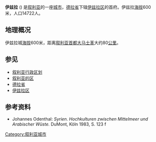 {{expand|time=2009-11-29T03:55:18+00:00}}
{{Infobox Settlement
<!--See the Table at Infobox Settlement for all fields and descriptions of usage-->
<!-- Basic info  ---------------->
|official_name          = 伊兹拉
|other_name             =
|native_name            = ازرع<!-- for cities whose native name is not in English -->
|nickname               = 
|settlement_type        = <!--For Town or Village (Leave blank for the default City)-->
|motto                  =
<!-- images and maps  ----------->
|image_skyline          = Church of Saint Elias, Izra.jpg
|imagesize              = 
|image_caption          = 
|image_flag             = 
|flag_size              =
|image_seal             = 
|seal_size              =
|image_shield           = 
|shield_size            =
|image_blank_emblem     =
|blank_emblem_type      =
|blank_emblem_size      =
|image_map              = 
|mapsize                = 
|map_caption            = 
|image_map1             = 
|mapsize1               = 
|map_caption1           = 
|image_dot_map          =
|dot_mapsize            =
|dot_map_caption        =
|dot_x =  |dot_y =
|pushpin_map            = Syria <!-- the name of a location map as per http://en.wikipedia.org/wiki/Template:Location_map -->
|pushpin_label_position =bottom
|pushpin_mapsize        = 300
|pushpin_map_caption    =叙利亚地图
<!-- Location ------------------>
|subdivision_type       = 国家
|subdivision_name       = {{Flag|Syria}}
|subdivision_type1      = [[叙利亚的省|省]]
|subdivision_name1      = [[德拉省|德拉省]]
|subdivision_type2      = [[叙利亚的区|区]]
|subdivision_name2      = '''伊兹拉'''
|subdivision_type3      = 
|subdivision_name3      = 
|subdivision_type4      = 
|subdivision_name4      =
<!-- Politics ----------------->
|government_footnotes   =
|government_type        =
|leader_title           =
|leader_name            =
|leader_title1          =  <!-- for places with, say, both a mayor and a city manager -->
|leader_name1           =
|leader_title2          =
|leader_name2           =
|leader_title3          =
|leader_name3           =
|leader_title4          =
|leader_name4           =
|established_title      =  <!-- Settled -->
|established_date       = 
|established_title2     =  <!-- Incorporated (town) -->
|established_date2      = 
|established_title3     =  <!-- Incorporated (city) -->
|established_date3      =
<!-- Area    --------------------->
|area_magnitude         = 
|unit_pref                =Metric <!--Enter: Imperial, if Imperial (metric) is desired-->
|area_footnotes           =
|area_total_km2           = <!-- ALL fields dealing with a measurements are subject to automatic unit conversion-->
|area_land_km2            = <!--See table @ Template:Infobox Settlement for details on automatic unit conversion-->
|area_water_km2           =
|area_total_sq_mi         =
|area_land_sq_mi          =
|area_water_sq_mi         =
|area_water_percent       =
|area_urban_km2           =
|area_urban_sq_mi         =
|area_metro_km2           =
|area_metro_sq_mi         =
|area_blank1_title        =
|area_blank1_km2          =
|area_blank1_sq_mi        =
<!-- Population   ----------------------->
|population_as_of               =
|population_footnotes           =
|population_note                =
|population_total               = 14,722
|population_density_km2         =
|population_density_sq_mi       =
|population_metro               =
|population_density_metro_km2   =
|population_density_metro_sq_mi =
|population_urban               =
|population_density_urban_km2   =
|population_density_urban_sq_mi =
|population_blank1_title        =Ethnicities
|population_blank1              =
|population_blank2_title        =Religions
|population_blank2              =
|population_density_blank1_km2 =   
|population_density_blank1_sq_mi =
<!-- General information  --------------->
|timezone               =  
|utc_offset             = 
|timezone_DST           = 
|utc_offset_DST         = 
|latd=32|latm=51|lats=|latNS=N
|longd=36|longm=14|longs=|longEW=E
|elevation_footnotes    =  <!--for references: use <ref> </ref> tags-->
|elevation_m            = 600
|elevation_ft           =
<!-- Area/postal codes & others -------->
|postal_code_type       =  <!-- enter ZIP code, Postcode, Post code, Postal code... -->
|postal_code            =
|area_code              = 
|blank_name             =
|blank_info             =
|blank1_name            =
|blank1_info            =
|website                = 
|footnotes              = 
}}

'''伊兹拉''' ({{lang-ar|'''ازرع'''}}) 是[[叙利亚|叙利亚]]的一座[[城市|城市]]，[[德拉省|德拉省]]下辖[[伊兹拉区|伊兹拉区]]的首府。伊兹拉[[海拔|海拔]]600米，人口14722人。

==地理概况==
伊兹拉城[[海拔|海拔]]600米，距离[[叙利亚|叙利亚]][[首都|首都]][[大马士革|大马士革]]大约80[[公里|公里]]。
==参见==
*[[叙利亚行政区划|叙利亚行政区划]]
*[[叙利亚的区|叙利亚的区]]
*[[德拉省|德拉省]]
*[[伊兹拉区|伊兹拉区]]

==参考资料==
* Johannes Odenthal: ''Syrien. Hochkulturen zwischen Mittelmeer und Arabischer Wüste.'' DuMont, Köln 1983, S. 123 f

{{DEFAULTSORT: Izra}}
[[Category:叙利亚城市|Category:叙利亚城市]]